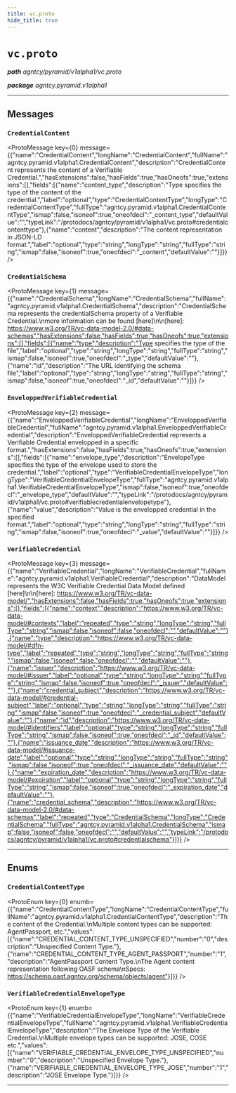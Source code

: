 ```yaml
---
title: vc.proto
hide_title: true
---
```



# `vc.proto`
_**path** agntcy/pyramid/v1alpha1/vc.proto_

_**package** agntcy.pyramid.v1alpha1_



---

## Messages


### `CredentialContent`
<ProtoMessage key={0} message={{"name":"CredentialContent","longName":"CredentialContent","fullName":"agntcy.pyramid.v1alpha1.CredentialContent","description":"CredentialContent represents the content of a Verifiable Credential.","hasExtensions":false,"hasFields":true,"hasOneofs":true,"extensions":[],"fields":[{"name":"content_type","description":"Type specifies the type of the content of the credential.","label":"optional","type":"CredentialContentType","longType":"CredentialContentType","fullType":"agntcy.pyramid.v1alpha1.CredentialContentType","ismap":false,"isoneof":true,"oneofdecl":"_content_type","defaultValue":"","typeLink":"/protodocs/agntcy/pyramid/v1alpha1/vc.proto#credentialcontenttype"},{"name":"content","description":"The content representation in JSON-LD format.","label":"optional","type":"string","longType":"string","fullType":"string","ismap":false,"isoneof":true,"oneofdecl":"_content","defaultValue":""}]}} />


### `CredentialSchema`
<ProtoMessage key={1} message={{"name":"CredentialSchema","longName":"CredentialSchema","fullName":"agntcy.pyramid.v1alpha1.CredentialSchema","description":"CredentialSchema represents the credentialSchema property of a Verifiable Credential.\nmore information can be found [here]\n\n[here]: https://www.w3.org/TR/vc-data-model-2.0/#data-schemas","hasExtensions":false,"hasFields":true,"hasOneofs":true,"extensions":[],"fields":[{"name":"type","description":"Type specifies the type of the file","label":"optional","type":"string","longType":"string","fullType":"string","ismap":false,"isoneof":true,"oneofdecl":"_type","defaultValue":""},{"name":"id","description":"The URL identifying the schema file","label":"optional","type":"string","longType":"string","fullType":"string","ismap":false,"isoneof":true,"oneofdecl":"_id","defaultValue":""}]}} />


### `EnveloppedVerifiableCredential`
<ProtoMessage key={2} message={{"name":"EnveloppedVerifiableCredential","longName":"EnveloppedVerifiableCredential","fullName":"agntcy.pyramid.v1alpha1.EnveloppedVerifiableCredential","description":"EnveloppedVerifiableCredential represents a Verifiable Credential envelopped in a specific format.","hasExtensions":false,"hasFields":true,"hasOneofs":true,"extensions":[],"fields":[{"name":"envelope_type","description":"EnvelopeType specifies the type of the envelope used to store the credential.","label":"optional","type":"VerifiableCredentialEnvelopeType","longType":"VerifiableCredentialEnvelopeType","fullType":"agntcy.pyramid.v1alpha1.VerifiableCredentialEnvelopeType","ismap":false,"isoneof":true,"oneofdecl":"_envelope_type","defaultValue":"","typeLink":"/protodocs/agntcy/pyramid/v1alpha1/vc.proto#verifiablecredentialenvelopetype"},{"name":"value","description":"Value is the envelopped credential in the specified format.","label":"optional","type":"string","longType":"string","fullType":"string","ismap":false,"isoneof":true,"oneofdecl":"_value","defaultValue":""}]}} />


### `VerifiableCredential`
<ProtoMessage key={3} message={{"name":"VerifiableCredential","longName":"VerifiableCredential","fullName":"agntcy.pyramid.v1alpha1.VerifiableCredential","description":"DataModel represents the W3C Verifiable Credential Data Model defined [here]\n\n[here]: https://www.w3.org/TR/vc-data-model/","hasExtensions":false,"hasFields":true,"hasOneofs":true,"extensions":[],"fields":[{"name":"context","description":"https://www.w3.org/TR/vc-data-model/#contexts","label":"repeated","type":"string","longType":"string","fullType":"string","ismap":false,"isoneof":false,"oneofdecl":"","defaultValue":""},{"name":"type","description":"https://www.w3.org/TR/vc-data-model/#dfn-type","label":"repeated","type":"string","longType":"string","fullType":"string","ismap":false,"isoneof":false,"oneofdecl":"","defaultValue":""},{"name":"issuer","description":"https://www.w3.org/TR/vc-data-model/#issuer","label":"optional","type":"string","longType":"string","fullType":"string","ismap":false,"isoneof":true,"oneofdecl":"_issuer","defaultValue":""},{"name":"credential_subject","description":"https://www.w3.org/TR/vc-data-model/#credential-subject","label":"optional","type":"string","longType":"string","fullType":"string","ismap":false,"isoneof":true,"oneofdecl":"_credential_subject","defaultValue":""},{"name":"id","description":"https://www.w3.org/TR/vc-data-model/#identifiers","label":"optional","type":"string","longType":"string","fullType":"string","ismap":false,"isoneof":true,"oneofdecl":"_id","defaultValue":""},{"name":"issuance_date","description":"https://www.w3.org/TR/vc-data-model/#issuance-date","label":"optional","type":"string","longType":"string","fullType":"string","ismap":false,"isoneof":true,"oneofdecl":"_issuance_date","defaultValue":""},{"name":"expiration_date","description":"https://www.w3.org/TR/vc-data-model/#expiration","label":"optional","type":"string","longType":"string","fullType":"string","ismap":false,"isoneof":true,"oneofdecl":"_expiration_date","defaultValue":""},{"name":"credential_schema","description":"https://www.w3.org/TR/vc-data-model-2.0/#data-schemas","label":"repeated","type":"CredentialSchema","longType":"CredentialSchema","fullType":"agntcy.pyramid.v1alpha1.CredentialSchema","ismap":false,"isoneof":false,"oneofdecl":"","defaultValue":"","typeLink":"/protodocs/agntcy/pyramid/v1alpha1/vc.proto#credentialschema"}]}} />

---
## Enums


### `CredentialContentType`
<ProtoEnum key={0} enumb={{"name":"CredentialContentType","longName":"CredentialContentType","fullName":"agntcy.pyramid.v1alpha1.CredentialContentType","description":"The content of the Credential.\nMultiple content types can be supported: AgentPassport, etc.","values":[{"name":"CREDENTIAL_CONTENT_TYPE_UNSPECIFIED","number":"0","description":"Unspecified Content Type."},{"name":"CREDENTIAL_CONTENT_TYPE_AGENT_PASSPORT","number":"1","description":"AgentPassport Content Type.\nThe Agent content representation following OASF schema\nSpecs: https://schema.oasf.agntcy.org/schema/objects/agent"}]}} />


### `VerifiableCredentialEnvelopeType`
<ProtoEnum key={1} enumb={{"name":"VerifiableCredentialEnvelopeType","longName":"VerifiableCredentialEnvelopeType","fullName":"agntcy.pyramid.v1alpha1.VerifiableCredentialEnvelopeType","description":"The Envelope Type of the Verifiable Credential.\nMultiple envelope types can be supported: JOSE, COSE etc.","values":[{"name":"VERIFIABLE_CREDENTIAL_ENVELOPE_TYPE_UNSPECIFIED","number":"0","description":"Unspecified Envelope Type."},{"name":"VERIFIABLE_CREDENTIAL_ENVELOPE_TYPE_JOSE","number":"1","description":"JOSE Envelope Type."}]}} />

---


  